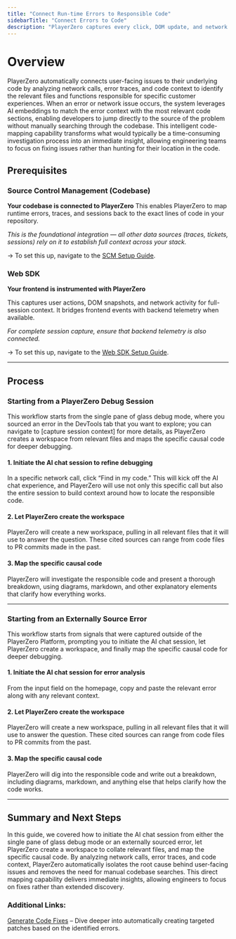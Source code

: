 ```yaml
---
title: "Connect Run-time Errors to Responsible Code"
sidebarTitle: "Connect Errors to Code"
description: "PlayerZero captures every click, DOM update, and network request in real-time, so teams can discover, analyze, and fix defects faster."
---
```


# Overview
PlayerZero automatically connects user-facing issues to their underlying code by analyzing network calls, error traces, and code context to identify the relevant files and functions responsible for specific customer experiences. When an error or network issue occurs, the system leverages AI embeddings to match the error context with the most relevant code sections, enabling developers to jump directly to the source of the problem without manually searching through the codebase. This intelligent code-mapping capability transforms what would typically be a time-consuming investigation process into an immediate insight, allowing engineering teams to focus on fixing issues rather than hunting for their location in the code.

## **Prerequisites**

### Source Control Management (Codebase)

**Your codebase is connected to PlayerZero**
This enables PlayerZero to map runtime errors, traces, and sessions back to the exact lines of code in your repository.

*This is the foundational integration — all other data sources (traces, tickets, sessions) rely on it to establish full context across your stack.*

→ To set this up, navigate to the [SCM Setup Guide]([https://go.playerzero.app](https://go.playerzero.app/)).

### Web SDK

**Your frontend is instrumented with PlayerZero**

This captures user actions, DOM snapshots, and network activity for full-session context. It bridges frontend events with backend telemetry when available.

*For complete session capture, ensure that backend telemetry is also connected.*

→ To set this up, navigate to the [Web SDK Setup Guide]([https://go.playerzero.app](https://go.playerzero.app/)).

---

## **Process**

### **Starting from a PlayerZero Debug Session**

This workflow starts from the single pane of glass debug mode, where you sourced an error in the DevTools tab that you want to explore; you can navigate to [capture session context] for more details, as PlayerZero creates a workspace from relevant files and maps the specific causal code for deeper debugging.

#### 1. **Initiate the AI chat session to refine debugging**

In a specific network call, click “Find in my code.” This will kick off the AI chat experience, and PlayerZero will use not only this specific call but also the entire session to build context around how to locate the responsible code.

#### 2. **Let PlayerZero create the workspace**

PlayerZero will create a new workspace, pulling in all relevant files that it will use to answer the question. These cited sources can range from code files to PR commits made in the past.

#### 3. **Map the specific causal code**

PlayerZero will investigate the responsible code and present a thorough breakdown, using diagrams, markdown, and other explanatory elements that clarify how everything works.

---

### **Starting from an Externally Source Error**

This workflow starts from signals that were captured outside of the PlayerZero Platform, prompting you to initiate the AI chat session, let PlayerZero create a workspace, and finally map the specific causal code for deeper debugging.

#### 1. **Initiate the AI chat session for error analysis**

From the input field on the homepage, copy and paste the relevant error along with any relevant context.

#### 2. **Let PlayerZero create the workspace**

PlayerZero will create a new workspace, pulling in all relevant files that it will use to answer the question. These cited sources can range from code files to PR commits from the past.

#### 3. **Map the specific causal code**

PlayerZero will dig into the responsible code and write out a breakdown, including diagrams, markdown, and anything else that helps clarify how the code works.

---

## Summary and Next Steps

In this guide, we covered how to initiate the AI chat session from either the single pane of glass debug mode or an externally sourced error, let PlayerZero create a workspace to collate relevant files, and map the specific causal code. By analyzing network calls, error traces, and code context, PlayerZero automatically isolates the root cause behind user-facing issues and removes the need for manual codebase searches. This direct mapping capability delivers immediate insights, allowing engineers to focus on fixes rather than extended discovery.

### Additional Links:

[Generate Code Fixes]([https://go.playerzero.app](https://go.playerzero.app/)) – Dive deeper into automatically creating targeted patches based on the identified errors.
